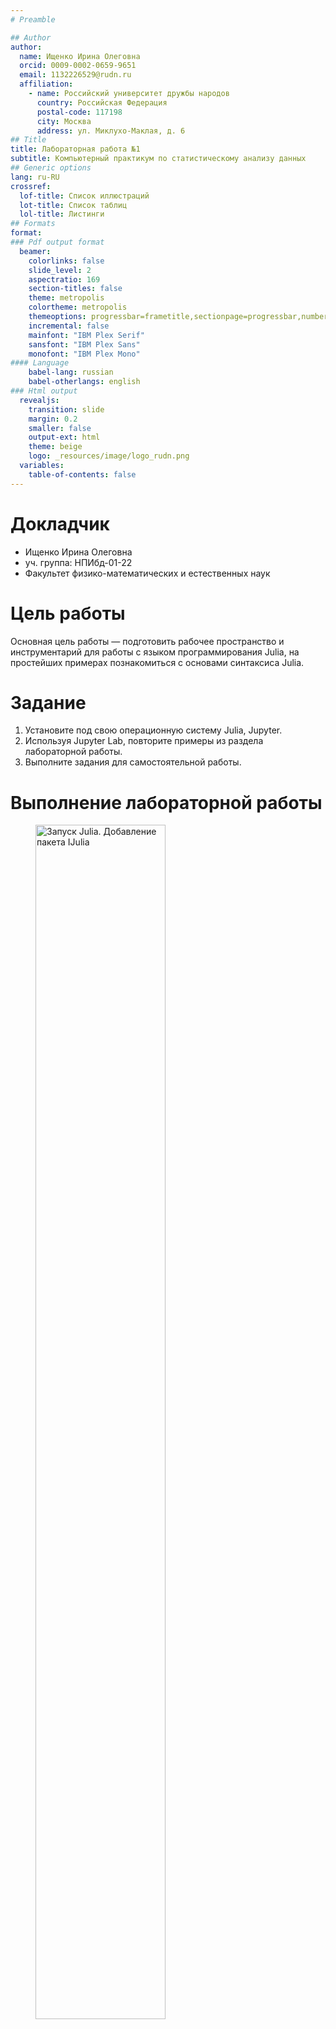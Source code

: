 ```yaml
---
# Preamble

## Author
author:
  name: Ищенко Ирина Олеговна
  orcid: 0009-0002-0659-9651
  email: 1132226529@rudn.ru
  affiliation:
    - name: Российский университет дружбы народов
      country: Российская Федерация
      postal-code: 117198
      city: Москва
      address: ул. Миклухо-Маклая, д. 6
## Title
title: Лабораторная работа №1
subtitle: Компьютерный практикум по статистическому анализу данных
## Generic options
lang: ru-RU
crossref:
  lof-title: Список иллюстраций
  lot-title: Список таблиц
  lol-title: Листинги
## Formats
format:
### Pdf output format
  beamer:
    colorlinks: false
    slide_level: 2
    aspectratio: 169
    section-titles: false
    theme: metropolis
    colortheme: metropolis
    themeoptions: progressbar=frametitle,sectionpage=progressbar,numbering=fraction
    incremental: false
    mainfont: "IBM Plex Serif"
    sansfont: "IBM Plex Sans"
    monofont: "IBM Plex Mono"
#### Language
    babel-lang: russian
    babel-otherlangs: english
### Html output
  revealjs:
    transition: slide
    margin: 0.2
    smaller: false
    output-ext: html
    theme: beige
    logo: _resources/image/logo_rudn.png
  variables:
    table-of-contents: false
---
```


# Докладчик

  * Ищенко Ирина Олеговна
  * уч. группа: НПИбд-01-22
  * Факультет физико-математических и естественных наук

# Цель работы

Основная цель работы — подготовить рабочее пространство и инструментарий для работы с языком программирования Julia, на простейших примерах познакомиться с основами синтаксиса Julia.

# Задание

1. Установите под свою операционную систему Julia, Jupyter.
2. Используя Jupyter Lab, повторите примеры из раздела лабораторной работы.
3. Выполните задания для самостоятельной работы.

# Выполнение лабораторной работы

![Запуск Julia. Добавление пакета IJulia](image/1.png){#fig-001 width=70%}

#

![Выполнение примеров из лабораторной](image/2.png){#fig-002 width=70%}

#

![Выполнение примеров из лабораторной](image/3.png){#fig-003 width=70%}

# **Задание №1**

![Чтение файла](image/4.png){#fig-004 width=70%}

#

![Вывод на печать](image/5.png){#fig-005 width=70%}

#

![Команда записи](image/6.png){#fig-006 width=70%}

# **Задание №2**

![Примеры использования функции parse()](image/7.png){#fig-007 width=70%}

# **Задание №3**

![Примеры базовых математических операций](image/8.png){#fig-008 width=70%}

#

![Примеры базовых математических операций](image/9.png){#fig-009 width=70%}

# **Задание №4**

![примеры операций над матрицами](image/10.png){#fig-010 width=70%}

#

![примеры операций над векторами](image/11.png){#fig-011 width=70%}

# Выводы

В ходе выполнения лабораторной работы я подготовила рабочее пространство и инструментарий для работы с языком программирования Julia, на простейших примерах познакомилась с основами синтаксиса Julia.

